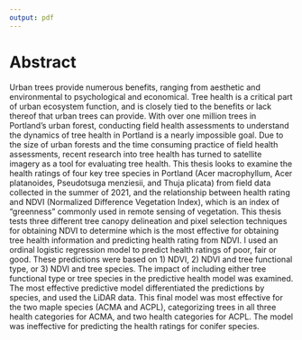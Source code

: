 ```yaml
---
output: pdf
---
```


# Abstract {-}

Urban trees provide numerous benefits, ranging from aesthetic and environmental to psychological and economical. Tree health is a critical part of urban ecosystem function, and is closely tied to the benefits or lack thereof that urban trees can provide. 
With over one million trees in Portland's urban forest, conducting field health assessments to understand the dynamics of tree health in Portland is a nearly impossible goal. 
Due to the size of urban forests and the time consuming practice of field health assessments, recent research into tree health has turned to satellite imagery as a tool for evaluating tree health. 
This thesis looks to examine the health ratings of four key tree species in Portland (Acer macrophyllum, Acer platanoides, Pseudotsuga menziesii, and Thuja plicata) from field data collected in the summer of 2021, and the relationship between health rating and NDVI (Normalized Difference Vegetation Index), which is an index of "greenness" commonly used in remote sensing of vegetation. 
This thesis tests three different tree canopy delineation and pixel selection techniques for obtaining NDVI to determine which is the most effective for obtaining tree health information and predicting health rating from NDVI. 
I used an ordinal logistic regression model to predict health ratings of poor, fair or good. These predictions were based on 1) NDVI, 2) NDVI and tree functional type, or 3) NDVI and tree species. The impact of including either tree functional type or tree species in the predictive health model was examined. The most effective predictive model differentiated the predictions by species, and used the LiDAR data. This final model was most effective for the two maple species (ACMA and ACPL), categorizing trees in all three health categories for ACMA, and two health categories for ACPL. 
The model was ineffective for predicting the health ratings for conifer species.